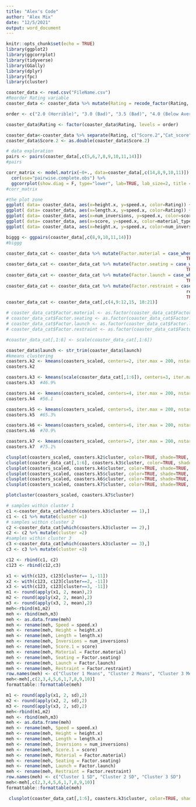 ```yaml
---
title: "Alex's Code"
author: "Alex Mix"
date: "12/5/2021"
output: word_document
---
```


```r
knitr::opts_chunk$set(echo = TRUE)
library(ggplot2)
library(ggcorrplot)
library(tidyverse)
library(GGally)
library(dplyr)
library(fpc)
library(cluster)

```


```r
coaster_data <- read.csv("FileName.csv")
#Reorder Rating variable
coaster_data <- coaster_data %>% mutate(Rating = recode_factor(Rating, '10 (Superior)'="10.0 (Superior)"))

order <- c("2.0 (Horrible)", "3.0 (Bad)", "3.5 (Bad)", "4.0 (Below Average)", "5.0 (Average)", "5.5 (Average)", "6.0 (Above Average)", "6.5 (Above Average)", "7.0 (Good)", "7.5 (Good)", "8.0 (Great)", "8.5 (Great)", "9.0 (Excellent)", "9.5 (Excellent)", "10.0 (Superior)")

coaster_data$Rating <- factor(coaster_data$Rating, levels = order)

coaster_data<-coaster_data %>% separate(Rating, c("Score.2","Cat_score"), " ")
coaster_data$Score.2 <- as.double(coaster_data$Score.2)
```


```r
# data exploration
pairs <- pairs(coaster_data[,c(5,6,7,8,9,10,11,14)])
#pairs

corr_matrix <- model.matrix(~0+., data=coaster_data[,c(14,8,9,10,11)]) %>% 
  cor(use="pairwise.complete.obs") %>% 
  ggcorrplot(show.diag = F, type="lower", lab=TRUE, lab_size=2, title = "Correlation Matrix")
#corr_matrix

#the plot zone
ggplot( data= coaster_data, aes(x=height.x, y=speed.x, color=Rating)) + geom_point()
ggplot( data= coaster_data, aes(x=length.x, y=speed.x, color=Rating)) + geom_point()
ggplot( data= coaster_data, aes(x=num_inversions, y=speed.x, color=score)) + geom_point()
ggplot( data= coaster_data, aes(x=score, y=speed.x, color=material_type)) + geom_point()
ggplot( data= coaster_data, aes(x=height.x, y=speed.x, color=num_inversions)) + geom_point()

biggg <- ggpairs(coaster_data[,c(8,9,10,11,14)])
#biggg
```


```r
coaster_data_cat <- coaster_data %>% mutate(Factor.material = case_when(material_type == "Steel" ~ 0,
                                                                     TRUE ~ 1))
coaster_data_cat <- coaster_data_cat %>% mutate(Factor.seating = case_when(seating_type == "Sit Down" ~ 0,
                                                                     TRUE ~ 1))
coaster_data_cat <- coaster_data_cat %>% mutate(Factor.launch = case_when(launch == "Chain lift hill" ~ 0,
                                                                     TRUE ~ 1))
coaster_data_cat <- coaster_data_cat %>% mutate(Factor.restraint = case_when(restraint == "Lap bar" ~ 0,
                                                                     restraint == "Common lap bar" ~ 0,
                                                                     TRUE~ 1))
coaster_data_cat <- coaster_data_cat[,c(4,9:12,15, 18:21)]

# coaster_data_cat$Factor.material <- as.factor(coaster_data_cat$Factor.material)
# coaster_data_cat$Factor.seating <- as.factor(coaster_data_cat$Factor.seating)
# coaster_data_cat$Factor.launch <- as.factor(coaster_data_cat$Factor.launch)
# coaster_data_cat$Factor.restraint <- as.factor(coaster_data_cat$Factor.restraint)

#coaster_data_cat[,1:6] <- scale(coaster_data_cat[,1:6])
```


```r
coaster_data$launch <- str_trim(coaster_data$launch)
#kmeans clustering
coasters.k2 <- kmeans(coasters_scaled, centers=2, iter.max = 200, nstart = 50)
coasters.k2  

coasters.k3 <- kmeans(scale(coaster_data_cat[,1:6]), centers=3, iter.max = 200, nstart = 50)
coasters.k3  #46.9%

coasters.k4 <- kmeans(coasters_scaled, centers=4, iter.max = 200, nstart = 50)
coasters.k4  #56.1

coasters.k5 <- kmeans(coasters_scaled, centers=5, iter.max = 200, nstart = 50)
coasters.k5  #65.3%

coasters.k6 <- kmeans(coasters_scaled, centers=6, iter.max = 200, nstart = 50)
coasters.k6  #70.9%

coasters.k7 <- kmeans(coasters_scaled, centers=7, iter.max = 200, nstart = 50)
coasters.k7  #75.1%

clusplot(coasters_scaled, coasters.k2$cluster, color=TRUE, shade=TRUE, lines=0)
clusplot(coaster_data_cat[,1:6], coasters.k3$cluster, color=TRUE, shade=TRUE, lines=0)
clusplot(coasters_scaled, coasters.k4$cluster, color=TRUE, shade=TRUE, lines=0)
clusplot(coasters_scaled, coasters.k5$cluster, color=TRUE, shade=TRUE, labels=2, lines=0)
clusplot(coasters_scaled, coasters.k6$cluster, color=TRUE, shade=TRUE, labels=2, lines=0)
clusplot(coasters_scaled, coasters.k7$cluster, color=TRUE, shade=TRUE, labels=2, lines=0)

plotcluster(coasters_scaled, coasters.k7$cluster)
```

```r
# samples within cluster 1
c1 <-coaster_data_cat[which(coasters.k3$cluster == 1),]
c1 <- c1 %>% mutate(cluster =1)
# samples within cluster 2
c2 <-coaster_data_cat[which(coasters.k3$cluster == 2),]
c2 <- c2 %>% mutate(cluster =2)
#samples within cluster 3
c3 <-coaster_data_cat[which(coasters.k3$cluster == 3),]
c3 <- c3 %>% mutate(cluster =3)
```

```r
c12 <- rbind(c1, c2)
c123 <- rbind(c12,c3)
```

```r
x1 <- with(c123, c123[cluster== 1,-11])
x2 <- with(c123, c123[cluster==2, -11])
x3 <- with(c123, c123[cluster==3, -11])
m1 <- round(apply(x1, 2, mean),2)
m2 <- round(apply(x2, 2, mean),2)
m3 <- round(apply(x3, 2, mean),2)
meh<-rbind(m1,m2)
meh <- rbind(meh,m3)
meh <- as.data.frame(meh)
meh <- rename(meh, Speed = speed.x)
meh <- rename(meh, Height = height.x)
meh <- rename(meh, Length = length.x)
meh <- rename(meh, Inversions = num_inversions)
meh <- rename(meh, Score.1 = score)
meh <- rename(meh, Material = Factor.material)
meh <- rename(meh, Seating = Factor.seating)
meh <- rename(meh, Launch = Factor.launch)
meh <- rename(meh, Restraint = Factor.restraint)
row.names(meh) <- c("Cluster 1 Means", "Cluster 2 Means", "Cluster 3 Means")
meh<-meh[,c(2,3,4,5,6,1,7,8,9,10)]
formattable::formattable(meh)
```

```r
m1 <- round(apply(x1, 2, sd),2)
m2 <- round(apply(x2, 2, sd),2)
m3 <- round(apply(x3, 2, sd),2)
meh<-rbind(m1,m2)
meh <- rbind(meh,m3)
meh <- as.data.frame(meh)
meh <- rename(meh, Speed = speed.x)
meh <- rename(meh, Height = height.x)
meh <- rename(meh, Length = length.x)
meh <- rename(meh, Inversions = num_inversions)
meh <- rename(meh, Score.1 = score)
meh <- rename(meh, Material = Factor.material)
meh <- rename(meh, Seating = Factor.seating)
meh <- rename(meh, Launch = Factor.launch)
meh <- rename(meh, Restraint = Factor.restraint)
row.names(meh) <- c("Cluster 1 SD", "Cluster 2 SD", "Cluster 3 SD")
meh<-meh[,c(2,3,4,5,6,1,7,8,9,10)]
formattable::formattable(meh)
```


```r
 clusplot(coaster_data_cat[,1:6], coasters.k3$cluster, color=TRUE, shade=TRUE, labels=5, lines=0, col.clus = c("dark red", "dark blue", "dark green"), col.p = "black", main = "Three Clusters of Kmeans")
```

